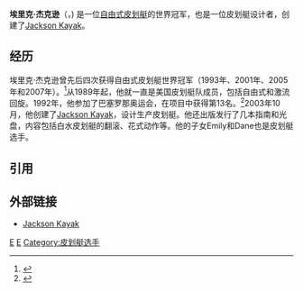 '''埃里克·杰克逊'''（{{lang|en|Eric "EJ" Jackson}}，{{bd| 1964年|3月3日}}) 是一位[[Playboating|自由式皮划艇]]的世界冠军，也是一位皮划艇设计者，创建了[[Jackson_Kayak|Jackson Kayak]]。

==经历==
埃里克·杰克逊曾先后四次获得自由式皮划艇世界冠军（1993年、2001年、2005年和2007年）。<ref>{{Cite web |url=http://jacksonkayak.com/factory-team/e/ |title=Eric Jackson |access-date=2010-10-30 |archive-url=https://web.archive.org/web/20101103010231/http://jacksonkayak.com/factory-team/e/ |archive-date=2010-11-03 |dead-url=yes }}</ref>从1989年起，他就一直是美国皮划艇队成员，包括自由式和激流回旋。1992年，他参加了巴塞罗那奥运会，在{{tsl|en|Canoeing_at_the_1992_Summer_Olympics_-_Men's_slalom_K-1|男子单人激流回旋}}项目中获得第13名。<ref>{{Cite web |url=http://www.sports-reference.com/olympics/athletes/ja/eric-jackson-1.html |title=Sports-reference.com profile |accessdate=2010-10-30 |archive-date=2011-05-20 |archive-url=https://web.archive.org/web/20110520001832/http://www.sports-reference.com/olympics/athletes/ja/eric-jackson-1.html |dead-url=yes }}</ref>2003年10月，他创建了[[Jackson_Kayak|Jackson Kayak]]，设计生产皮划艇。他还出版发行了几本指南和光盘，内容包括白水皮划艇的翻滚、花式动作等。他的子女Emily和Dane也是皮划艇选手。

==引用==
{{reflist}}

==外部链接==
* [http://www.jacksonkayak.com Jackson Kayak] {{Wayback|url=http://www.jacksonkayak.com/ |date=20191023015534 }}

{{Authority control}}
{{DEFAULTSORT:Jackson, Eric}}
[[Category:美国皮划艇选手|E]]
[[Category:白水运动员|E]]

[[Category:皮划艇选手|Category:皮划艇选手]]